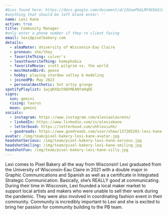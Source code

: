 ```yaml
---
#bios found here: https://docs.google.com/document/d/13UuePbGLRF4G5b5JoEe2Vua3NukZ1-QwRW4Oisnd8lI/edit#
#anything that should be left blank enter: ''
name: Lexi Kane
active: true
title: Community Manager
#only enter a phone number if they're client facing
email: lexi@pixelbakery.com
details:
  - almaMater: University of Wisconsin-Eau Claire
  - pronoun: she/they
  - favoriteThing: culver's
  - leastFavoriteThing: homophobia
  - favoriteMovie: scott pilgrim vs. the world
  - mostHatedBird: geese
  - hobby: playing stardew valley & modeling
  - joinedPB: May 2023
  - personalAesthetic: hot artsy grunge
spotifyPlaylist: 1wjqRXQz59QhMEANYaHqDE
signs:
  sun: gemini
  rising: taurus
  moon: gemini
socials:
  - instagram: https://www.instagram.com/alexiaalaurenn/
  - linkedIn: https://www.linkedin.com/in/alexiakane
  - letterboxd: https://letterboxd.com/uhhlexiuhh/
  - goodreads: https://www.goodreads.com/user/show/137285201-lexi-kane
avatar: /img/team/pixel-bakery-lexi-kane-avatar.jpg
headshotSerious: /img/team/pixel-bakery-lexi-kane-serious.jpg
headshotSmiling: /img/team/pixel-bakery-lexi-kane-smiling.jpg
headshotFun: /img/team/pixel-bakery-lexi-kane-silly.jpg
---
```


Lexi comes to Pixel Bakery all the way from Wisconsin! Lexi graduated from the University of Wisconsin-Eau Claire in 2021 with a double major in Graphic Communications and Spanish as well as a certificate in Integrated Strategic Communication. Basically, she’s REALLY good at communicating. During their time in Wisconsin, Lexi founded a local maker market to support local artists and makers who were unable to sell their work during the pandemic. They were also involved in coordinating fashion event in their community. Community is incredibly important to Lexi and she is excited to bring her passion for community building to the PB team. 